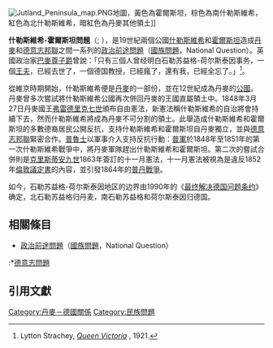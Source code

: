 {{expand|time=2015-06-07T06:42:09+00:00}}
{{noteTA
|G1=PoliticiansUK
|G2=德国地名
|1=zh-cn:帕默斯顿; zh-tw:帕默斯頓; zh-hk:巴麥尊;
}}
[[File:Jutland_Peninsula_map.PNG|right]]地圖，黃色為霍爾斯坦，棕色為南什勒斯維希，紅色為北什勒斯維希，暗紅色為丹麥其他領土]]

'''什勒斯維希-霍爾斯坦問題'''（{{lang-de|Schleswig-Holsteinische Frage}}; {{lang-da|Spørgsmålet om Sønderjylland og Holsten}}），是19世紀兩個公國[[什勒斯維希公國|什勒斯維希]]和[[霍爾斯坦公國|霍爾斯坦]]造成[[丹麥|丹麥]]和[[德意志邦聯|德意志邦聯]]之間一系列的[[政治前途問題|政治前途問題]]（[[國族問題|國族問題]]，National Question）。英國政治家[[第三代巴麥尊子爵亨利·坦普爾|巴麥尊子爵]]曾說：「只有三個人曾经明白石勒苏益格-荷尔斯泰因事务，一個[[阿尔伯特亲王|王夫]]，已經去世了，一個德国教授，已經瘋了，還有我，已經全忘了。」<ref>Lytton Strachey, ''[http://www.gutenberg.org/etext/1265 Queen Victoria] {{Wayback|url=http://www.gutenberg.org/etext/1265 |date=20090924092410 }}'', 1921.</ref>。

從維京時期開始，什勒斯維希便是[[丹麥|丹麥]]的一部份，並在12世紀成為丹麥的[[公國|公國]]。丹麥曾多次嘗試將什勒斯維希公國再次併回丹麥的王國直屬領土中。1848年3月27日丹麥國王[[弗雷德里克七世|弗雷德里克七世]]頒布自由憲法，新憲法稱什勒斯維希的自治將會持續下去，然而什勒斯維希將成為丹麥不可分割的領土。此舉造成什勒斯維希和霍爾斯坦的多數德裔居民公開反抗，支持什勒斯維希和霍爾斯坦自丹麥獨立，並與[[德意志邦聯|德意志邦聯]]緊密合作。[[普魯士王國|普魯士]]以軍事介入支持反抗行動：[[普魯士皇家陸軍|普軍]]於1848年至1851年的第一次什勒斯維希戰爭中，將丹麥軍隊趕出什勒斯維希和霍爾斯坦。第二次的嘗試合併則是[[克里斯蒂安九世|克里斯蒂安九世]]1863年簽訂的十一月憲法，十一月憲法被視為是違反1852年[[倫敦議定書|倫敦議定書]]的內容，並引發1864年的[[普丹戰爭|普丹戰爭]]。

如今，石勒苏益格-荷尔斯泰因地区的边界由1990年的《[[最终解决德国问题条约|最终解决德国问题条约]]》确定，北石勒苏益格归丹麦，南石勒苏益格和荷尔斯泰因归德国。

==相關條目==
*[[政治前途問題|政治前途問題]]（[[國族問題|國族問題]]，National Question）
:*[[德意志問題|德意志問題]]

==引用文獻==
{{Reflist}}

{{德意志统一|state=collapsed}}
[[Category:丹麥－德國關係|Category:丹麥－德國關係]]
[[Category:民族問題|Category:民族問題]]